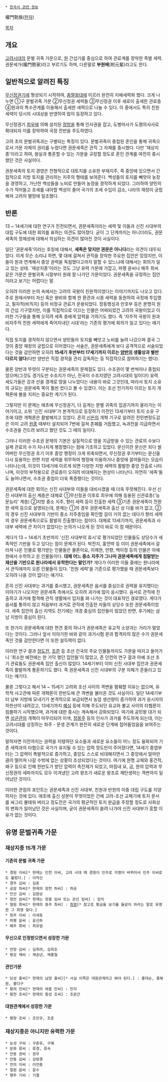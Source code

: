 * [[한국사 관련 정보]]

權門勢族([[한자]])


[[목차]]
== 개요 ==
[[고려]]시대의 문벌 귀족 가문으로, [[원]] 간섭기를 중심으로 하여 관료계를 장악한 족벌 세력. 권문세가(權門勢家)라고 부르기도 하며, 다른말로 '''부원배'''(附元輩)라고도 한다.

== 일반적으로 알려진 특징 ==
[[무신정권]]기에 형성되기 시작하여, [[충렬왕]]대에 이르러 완전히 지배세력화 했다. 
크게 나누면 ①구 문벌귀족 가문 ②무신정권 세력들 ③무신정권 이후 새로이 출세한 관료층 ④원과의 특수관계를 이용해서 출세한 세력으로 나눌 수 있다. 이 중에서도 특히 친원 세력이 당시의 시대상을 반영하여 많이 등장하고 있다.

무신정권기 [[최우]]에 의해 설치된 [[정방]]을 통해 인사권을 잡고, 도병마사가 도평의사사로 확대되자 이를 장악하여 국정 전반을 주도하였다.

고려 초의 문벌귀족과는 구별되는 특징이 있다. 문벌귀족이 중첩된 혼인을 통해 귀족으로서 가문 자체의 권리를 누렸다면 권문세족은 관직 그 자체를 중시했다. 다만 '재상지종'이라고 하여, 왕실과 통혼할 수 있는 가문을 규정할 정도로 혼인 관계를 여전히 중시했던 것은 사실이다.

권문세족의 토지 경영은 전형적으로 대토지를 소유한 부재지주, 즉 중앙에 있으면서 간접적으로 지방 토지를 관리하는 지주의 형태를 보여준다. 백성들의 토지를 빼앗아 농장을 경영하고, 가난한 백성들을 노비로 만들어 농장을 경작하게 되었다. 그러하여 양민의 수가 적어들고 조세를 내야할 백성이 줄어 국가의 조세 수입이 감소, 나라의 재정이 궁핍해져 고려의 멸망에 일조했다.

== 반론 ==
13 ~ 14세기에 대한 연구가 진전되면서, 권문세족이라는 세력 및 이들과 신진 사대부의 대립 구도에 대한 회의를 표하는 의견도 많아졌다. 굳이 그 단계까지는 아니더라도, 권문세족의 정체성에 대해서 의심하는 의견이 많아진 것이 사실이다.

일단 '권문세족'이라는 호칭에 대해서, '''세족은 맞지만 권문은 아니다'''라는 의견이 대두되었다. 이게 무슨 소리냐 하면, 몇 대에 걸쳐서 관직을 장악한 주요한 집안은 있었지만, 이들이 원과 연계해서 중앙 권력을 독점했다고까지 말할 수 있느냐에 대해서는 회의가 일고 있는 상태. '재상지종'이라는 것도 그냥 유력 가문에 가깝고, 파평 윤씨나 해주 최씨 같은 가문은 문벌귀족 시절부터 원래 잘 나가던 가문이었다. 권문세족을 규정하는 집안이라고 보기는 어렵다는 말.

오히려 이러한 논의 속에서는 고려의 국왕이 친원적이었다는 이야기까지도 나오고 있다. 주로 원에서부터 자신 혹은 왕비와 함께 한 환관과 시종 세력을 동원하여 국정에 투입했고, 필자적(비칙지) 등의 비정규 관료가 운용되었다. 정동행성과 만호부 등은 분명히 원의 간섭 기구였지만, 이를 직접적으로 이끄는 인물은 어찌되었건 고려의 국왕이었고 이러한 기구들을 통해 오히려 세족 층에게 압력을 가하기도 했다. 즉 '자주적 국왕이 원과 비자주적 친원 세력에게 죽어지내던 시대'라는 기존의 평가에 회의가 일고 있다는 얘기다.

직접 토지를 경작하지 않으면서 양민들의 토지를 빼앗고 노비를 늘려 나갔으며 결국 그것이 중앙 재정의 궁핍으로 이어졌다는 서술은, 권문세족에게 보다 공격적으로 서술되었다는 것을 감안하면 오히려 '''15세기 후반부터 17세기까지 이르는 [[양반]]의 생활상과 별반 다르지 않다'''(다만 양반은 직접 경작을 관리 감독하는 등 직접적으로 참여하기는 했다).

물론 양반과 뚜렷이 구분되는 권문세족의 문제점도 있다. 수조권이 몇 번씩이나 중첩되었으며(그것도 경기도만 수조지가 아닌, 전국이 수조지였던 고려시대의 일이다!) 유력 세도가들은 강과 산을 경계로 땅을 나누었다는 내용이 바로 그것인데, 따라서 토지 소유의 규모는 권문세족 쪽이 훨씬 컸다고 볼 수 있겠다. 이는 조선 전기까지 이르는 토지 개혁론에 불을 지피는 중요한 계기가 된다.

그렇지만 이 문제는 애초에 무신정권기, 더 길게는 문벌 귀족의 집권기까지 올라가는 이야기이고, 소위 '신진 사대부'가 본격적으로 등장하기 이전인 13세기부터 토지 소유 구조에 대한 개혁론은 활발해지고 있었다. 흔히 [[신돈]]의 개혁 기구로 알려진 전민변정도감은 이미 고려 [[원종]] 때부터 설치되어 7번에 걸쳐 존폐를 거듭했고, 녹과전을 지급하면서 수조권을 건드려 보려고 했던 것도 그 때의 일이다.

그러나 이러한 수조권 문제의 기본은 실질적으로 땅을 지급받을 수 있는 관료의 수보다 실제 관료의 수가 지나치게 팽창했다는 점에 기초하고 있었다. 문신이란 문신은 죄다 썰어버린 무신정권 초기 이후 중앙 행정이 크게 위축되면서, 무신정권 후기부터는 문신을 다시 등용하는 한편 지방 세력을 위무하여 행정에 이용하거나 중앙에 끌어들이는 모습이 나타나는데, 이것이 13세기에 이르게 되면 다양한 지방 세력의 활발한 중앙 진출로 나타나며, 이것의 부작용으로 관료층이 오히려 비대해지는 현상이 나타난다. 자연히 '세족'들도 늘어나면서, 수조권 중첩이 더욱 폭증했다는 것이다.

권문세족에 대한 회의는 신진 사대부와 이들을 대비시켰을 때 더욱 뚜렷해진다. 우선 신진 사대부의 출신 계층은 대체로 ①무신정권 이후로 최우에 의해 등용된 신관료층('능문능리' 계층) ②지방 중소 지주, 향리 세력 등이 진출한 세력 ③기존 권문세족이 전환한 세력 등으로 설명되는데, 문제는 ①의 경우 권문세족과 출신 상 다를 바가 없고, ②의 경우 신진 사대부의 기반이 중소 지주층임을 확인할 길이 거의 없는 데다가 향리 세력의 경우 권문세족으로도 활발히 진출했다는 점이다. 대체로 13세기까지, 권문세족과 사대부 세력에 큰 차이가 없었다는 논의가 나오게 된 것이 바로 이 점 때문이다.

게다가 13 ~ 14세기 초반까지 '신진 사대부의 효시'로 평가되었던 인물들도 상당수가 세족적인 기반을 두고 있다는 점이 문제가 된다. 박전지, 홍언박 등 이미 권문세족에서 갈라져 나온 인물로 평가받는 인물들은 물론이요, 이제현, 안향, 백이정 등의 인물은 아예 원에서 수학하고 온 인물들이다. '''대체 어느 중소 지주가 그나마 권문세족에게 침탈받는 재산을 기반으로 원나라에서 유학한다는 말인가?''' 게다가 이러한 이들 중에는 원나라에서 관직에까지 오른 인물들이 있다. '친원 세력'을 기준으로 평가했을 때 권문세족보다 오히려 나을 것이 없다는 얘기다.

흔히 신진 사대부는 과거를 중시했고, 권문세족은 음서를 중심으로 권력을 유지했다는 이야기가 나오지만 권문세족 측에서도 오히려 과거에 많이 응시했다. 음서로 관직에 진출하고 과거에 합격해 관직 생활에서 입지를 펴 나가는 것이 대표적인 경로였다.
게다가 음서를 통하지 않고 처음부터 과거로 관직에 진출한 자들의 상당수 또한 권문세족이었다. 세족 집안의 출신 지역도 전기에는 개경 중심의 집안들이 많았던 반면, 후기에는 삼남 지방이 중심이 된다.

또 한가지 권문세족에 대한 편견 중의 하나가 권문세족은 유교적 소양과는 거리가 멀었다는 것이다. 그러나 앞서 이야기한 바와 같이 과거시험 문과 합격자의 많은 수가 권문세족인 것을 감안한다면 이 또한 설득력이 없다.

이러한 연구 결과 [[정도전]], [[조준]] 등 조선 건국의 주요 인물들까지도 가문을 따지고 들어가니 '최소한 예전에는 한 가닥 했던 집안들'이 많았고, 존 던컨의 연구 결과 아예 조선 초기 관료들도 권문세족 집안 출신이 많았다. 14세기부터 이미 신진 사대부 집안과 권문세족이 활발하게 통혼하기도 했다. 즉 권문세족과 신진 사대부의 구분 자체가 흔들리고 있다는 얘기다.

물론 그렇다고 해서 14 ~ 15세기 고려와 조선 사이의 격변을 폄훼할 이유는 없으며, 유학적 사고관에 따른 개혁론이 한반도에 큰 격변을 불러온 것도 사실이다. 일단 14세기부터 남부 지방에 모내기가 본격적으로 보급되면서 농업 생산량이 증가하여 과거 응시자의 하한선이 내려갔고, 13세기까지 [[혜심]] 등에 의해 주도되던 유교와 불교 사이의 타협론이 침몰하기 시작했으며, 과거에 대한 중시는 계속해서 강화되었다. 여기에 공민왕 대가 되면 [[성균관]]의 개혁이 마무리되어 이색, [[정몽주]] 등의 인사가 과거를 주도하게 되는데, 이는 고려시대를 상징하는 좌주 - 문생 관계가 완전히 새로운 단계에 접어들었음을 보여주는 것이다.

말하자면 이전까지는 권력을 지탱하던 요소들과 새로운 요소들이 어느 정도 융화되어 기존 세력과의 타협으로 국가가 유지될 수 있는 압력 정도만이 주어졌다면, 14세기 중엽부터는 그 압력이 폭발적으로 증가하고, 중앙도 스스로 비대해지면서 그 중앙에서 얼마만큼이 떨어져 나갈 수밖에 없는 상황이 조성되었다는 것이다. 여기에 원명 교체와 홍건적, 왜구 등으로 인해 한반도가 받던 압력이 촉진제가 되었고, 마침내 요, 금, 원의 압력과 무신정권의 세파까지도 모두 이겨냈던 고려 왕조가 새로운 왕조로 재탄생하는 격변까지 일어났던 것이다.

이러한 관점의 포인트는 권문세족과 신진 사대부, 친원과 반원의 이중 대립 구도를 지양하자는 것에 있다. 애초에 출신 성분이 무엇이었든 간에 고려-조선 교체기에 토지 문서를 싸그리 불태워 버리고 정도전은 국가의 평균적인 토지 분급을 주장할 정도로 사회상의 변화가 일어났던 것은 사실이며, 굳이 권문세족이 쓸려 나가야 신진 사대부가 흥할 이유가 없는 것이다.

== 유명 문벌귀족 가문 ==
=== 재상지종 15개 가문 ===
==== 기존의 문벌 귀족 가문 ====
 * 경원 이씨[* 현재는 인천 이씨, 고려 시대 때 경원이 인주로 지명이 바뀌어서 인주 이씨로도 불렀다.] : 이작신
 * 경주 김씨 : 김혼
 * 공암 허씨[* 현재의 양천 허씨] : 허공
 * 안산 김씨 : 김원상
 * 정안 임씨[* 현재는 장흥 임씨 또는 관산 임씨] : 임익
 * 철원 최씨[* 현재의 동주 최씨] : [[최영]][* 참고로 황금을 보기를 돌같이 하라는 말로 유명한 그 최영 맞다.]
 * 청주 이씨 : 이세웅
 * 파평 윤씨 : 윤선좌
 * 해주 최씨 : 최유엄

==== 무신으로 인정받으면서 성장한 가문 ====
 * 언양 김씨 : 김취려, 김희조
 * 평강 채씨 : 채송년, 채홍철

==== 관인가문 ====
 * 당성 홍씨[* 현재의 남양 홍씨][* 사실 이쪽은 대원관계라고 봐야 된다.] : 홍대순, 홍복원, 홍다구 
 * 황려 민씨[* 현재의 여흥 민씨] : 민지
 * 횡천 조씨[* 현재의 횡성 조씨] : 조문간

==== 대원관계에서 성장한 가문 ====
 * 평양 조씨 : 조인규, 조준

=== 재상지종은 아니지만 유력한 가문 ===
 * 능성 구씨 : 구존유, 구예
 * 문화 류씨 : 류경, 류숙
 * 안동 권씨 : 권우
 * 안동 김씨 : 김방경
 * 전의 이씨 : 이언충
 * 칠원 윤씨 : 윤수
 * 행주 기씨 : 기철 
